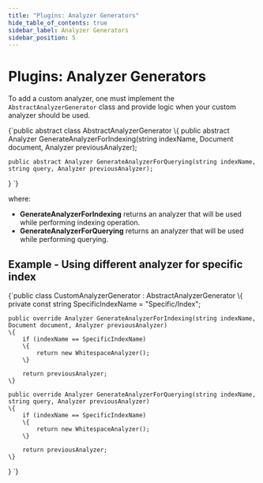 ```yaml
---
title: "Plugins: Analyzer Generators"
hide_table_of_contents: true
sidebar_label: Analyzer Generators
sidebar_position: 5
---
```



# Plugins: Analyzer Generators

To add a custom analyzer, one must implement the `AbstractAnalyzerGenerator` class and provide logic when your custom analyzer should be used.

<TabItem value="plugins_7_0" label="plugins_7_0">
<CodeBlock language="csharp">
{`public abstract class AbstractAnalyzerGenerator
\{
	public abstract Analyzer GenerateAnalyzerForIndexing(string indexName, Document document, Analyzer previousAnalyzer);

	public abstract Analyzer GenerateAnalyzerForQuerying(string indexName, string query, Analyzer previousAnalyzer);
\}
`}
</CodeBlock>
</TabItem>

where:   
* **GenerateAnalyzerForIndexing** returns an analyzer that will be used while performing indexing operation.   
* **GenerateAnalyzerForQuerying** returns an analyzer that will be used while performing querying.    

## Example - Using different analyzer for specific index

<TabItem value="plugins_7_1" label="plugins_7_1">
<CodeBlock language="csharp">
{`public class CustomAnalyzerGenerator : AbstractAnalyzerGenerator
\{
	private const string SpecificIndexName = "Specific/Index";

	public override Analyzer GenerateAnalyzerForIndexing(string indexName, Document document, Analyzer previousAnalyzer)
	\{
		if (indexName == SpecificIndexName)
		\{
			return new WhitespaceAnalyzer();
		\}

		return previousAnalyzer;
	\}

	public override Analyzer GenerateAnalyzerForQuerying(string indexName, string query, Analyzer previousAnalyzer)
	\{
		if (indexName == SpecificIndexName)
		\{
			return new WhitespaceAnalyzer();
		\}

		return previousAnalyzer;
	\}
\}
`}
</CodeBlock>
</TabItem>

